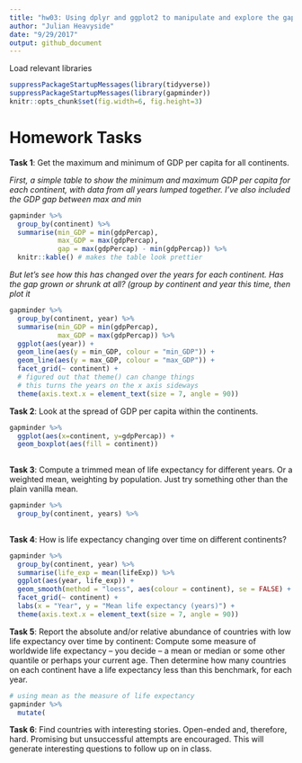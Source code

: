```yaml
---
title: "hw03: Using dplyr and ggplot2 to manipulate and explore the gapminder dataset"
author: "Julian Heavyside"
date: "9/29/2017"
output: github_document
---
```


Load relevant libraries

```r
suppressPackageStartupMessages(library(tidyverse))
suppressPackageStartupMessages(library(gapminder))
knitr::opts_chunk$set(fig.width=6, fig.height=3)
```

# Homework Tasks

__Task 1__: Get the maximum and minimum of GDP per capita for all continents.
 
*First, a simple table to show the minimum and maximum GDP per capita for each continent, with data from all years lumped together. I've also included the GDP gap between max and min*

```r
gapminder %>% 
  group_by(continent) %>% 
  summarise(min_GDP = min(gdpPercap), 
            max_GDP = max(gdpPercap), 
            gap = max(gdpPercap) - min(gdpPercap)) %>% 
  knitr::kable() # makes the table look prettier
```

*But let's see how this has changed over the years for each continent. Has the gap grown or shrunk at all? (group by continent and year this time, then plot it*

```r
gapminder %>%
  group_by(continent, year) %>% 
  summarise(min_GDP = min(gdpPercap), 
            max_GDP = max(gdpPercap)) %>% 
  ggplot(aes(year)) +
  geom_line(aes(y = min_GDP, colour = "min_GDP")) +
  geom_line(aes(y = max_GDP, colour = "max_GDP")) +
  facet_grid(~ continent) +
  # figured out that theme() can change things
  # this turns the years on the x axis sideways
  theme(axis.text.x = element_text(size = 7, angle = 90))

```


__Task 2__: Look at the spread of GDP per capita within the continents.

```r

gapminder %>%
  ggplot(aes(x=continent, y=gdpPercap)) +
  geom_boxplot(aes(fill = continent))
  
```


__Task 3__: Compute a trimmed mean of life expectancy for different years. Or a weighted mean, weighting by population. Just try something other than the plain vanilla mean.

```r
gapminder %>% 
  group_by(continent, years) %>% 
  
```

__Task 4__: How is life expectancy changing over time on different continents?

```r

gapminder %>% 
  group_by(continent, year) %>% 
  summarise(life_exp = mean(lifeExp)) %>% 
  ggplot(aes(year, life_exp)) +
  geom_smooth(method = "loess", aes(colour = continent), se = FALSE) +
  facet_grid(~ continent) +
  labs(x = "Year", y = "Mean life expectancy (years)") + 
  theme(axis.text.x = element_text(size = 7, angle = 90))

```


__Task 5__: Report the absolute and/or relative abundance of countries with low life expectancy over time by continent: Compute some measure of worldwide life expectancy – you decide – a mean or median or some other quantile or perhaps your current age. Then determine how many countries on each continent have a life expectancy less than this benchmark, for each year.

```r
# using mean as the measure of life expectancy
gapminder %>% 
  mutate(
```

__Task 6__: Find countries with interesting stories. Open-ended and, therefore, hard. Promising but unsuccessful attempts are encouraged. This will generate interesting questions to follow up on in class.